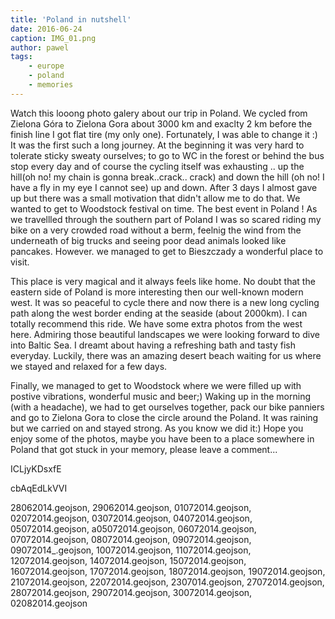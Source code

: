 ```yaml
---
title: 'Poland in nutshell'
date: 2016-06-24
caption: IMG_01.png
author: pawel
tags: 
    - europe
    - poland
    - memories
---
```


Watch this looong photo galery about our trip in Poland. We cycled from Zielona Góra to Zielona Gora about 3000 km and exaclty 2 km before the finish line I got flat tire (my only one). Fortunately, I was able to change it :) 
It was the first such a long journey. At the beginning it was very hard to tolerate sticky sweaty ourselves; to go to WC in the forest or behind the bus stop every day and of course the cycling itself was exhausting .. up the hill(oh no! my chain is gonna break..crack.. crack) and down the hill (oh no! I have a fly in my eye I cannot see) up and down. After 3 days I almost gave up but there was a small motivation that didn't allow me to do that. We wanted to get to Woodstock festival on time. The best event in Poland ! As we travellled through the southern part of Poland I was so scared riding my bike on a very crowded road without a berm, feelnig the wind from the underneath of big trucks and seeing poor dead animals looked like pancakes. However. we managed to get to Bieszczady a wonderful place to visit. 

This place is very magical and it always feels like home. No doubt that the eastern side of Poland is more interesting then our well-known modern west. It was so peaceful to cycle there and now there is a new long cycling path along the west border ending at the seaside (about 2000km). I can totally recommend this ride. We have some extra photos from the west here. Admiring those beautiful landscapes we were looking forward to dive into Baltic Sea. I dreamt about having a refreshing bath and tasty fish everyday. Luckily, there was an amazing desert beach waiting for us where we stayed and relaxed for a few days. 

Finally, we managed to get to Woodstock where we were filled up with postive vibrations, wonderful music and beer;) Waking up in the morning (with a headache), we had to get ourselves together, pack our bike panniers and go to Zielona Gora to close the circle around the Poland. It was raining but we carried on and stayed strong. As you know we did it:) Hope you enjoy some of the photos, maybe you have been to a place somewhere in Poland that got stuck in your memory, please leave a comment...

<youtube>ICLjyKDsxfE</youtube>

<youtube>cbAqEdLkVVI</youtube>

<gpx>
28062014.geojson, 29062014.geojson, 01072014.geojson, 02072014.geojson,
03072014.geojson, 04072014.geojson, 05072014.geojson, a05072014.geojson, 
06072014.geojson, 07072014.geojson, 08072014.geojson, 09072014.geojson,
09072014_.geojson, 10072014.geojson, 11072014.geojson, 12072014.geojson,
14072014.geojson, 15072014.geojson, 16072014.geojson, 17072014.geojson,
18072014.geojson, 19072014.geojson, 21072014.geojson, 22072014.geojson,
2307014.geojson, 27072014.geojson, 28072014.geojson, 29072014.geojson,
30072014.geojson, 02082014.geojson
</gpx>